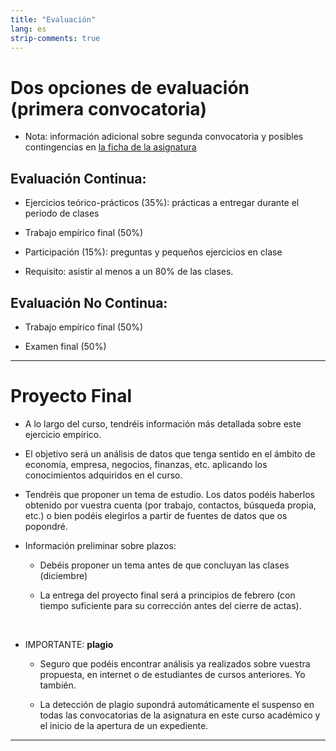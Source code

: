 ```yaml
---
title: "Evaluación"
lang: es
strip-comments: true
---
```


# Dos opciones de evaluación (primera convocatoria)

* Nota: información adicional sobre segunda convocatoria y posibles contingencias en [la ficha de la asignatura](https://cvnet.cpd.ua.es/Guia-Docente/GuiaDocente/Index?wcodasi=35047&scaca=2024-25)

## Evaluación Continua:

  * Ejercicios teórico-prácticos (35%): prácticas a entregar durante el periodo de clases

  * Trabajo empírico final (50%)

  * Participación (15%): preguntas y pequeños ejercicios en clase
  
  * Requisito: asistir al menos a un 80% de las clases.


## Evaluación No Continua:

  * Trabajo empírico final (50%)

  * Examen final (50%)


***
<!--

# Examen Final

El examen final se realizará en la fecha asignada oficialmente. Constará de dos partes: preguntas tipo test con múltiples opciones y preguntas breves a desarrollar (con espacio limitado). 

* Ejemplo de preguntas tipo test para el examen, [aquí](ExamTest.pdf)

* Ejemplo de preguntas de desarrollar, [aquí](ExamPreg.pdf)

-->

# Proyecto Final

<!--
* Información sobre la evaluación el proyecto final [aquí](Info01.html)
-->


* A lo largo del curso, tendréis información más detallada sobre este ejercicio empírico.

* El objetivo será un análisis de datos que tenga sentido en el ámbito de economía, empresa, negocios, finanzas, etc. aplicando los conocimientos adquiridos en el curso.

* Tendréis que proponer un tema de estudio. Los datos podéis haberlos obtenido por vuestra cuenta (por trabajo, contactos, búsqueda propia, etc.) o bien podéis elegirlos a partir de fuentes de datos que os popondré.


* Información preliminar sobre plazos:

  * Debéis proponer un tema antes de que concluyan las clases (diciembre)
  
  * La entrega del proyecto final será a principios de febrero (con tiempo suficiente para su corrección antes del cierre de actas). 

<br>


* IMPORTANTE: **plagio**

  * Seguro que podéis encontrar análisis ya realizados sobre vuestra propuesta, en internet o de estudiantes de cursos anteriores. Yo también. 
  
  * La detección de plagio supondrá automáticamente el suspenso en todas las convocatorias de la asignatura en este curso académico y el inicio de la apertura de un expediente.


***
